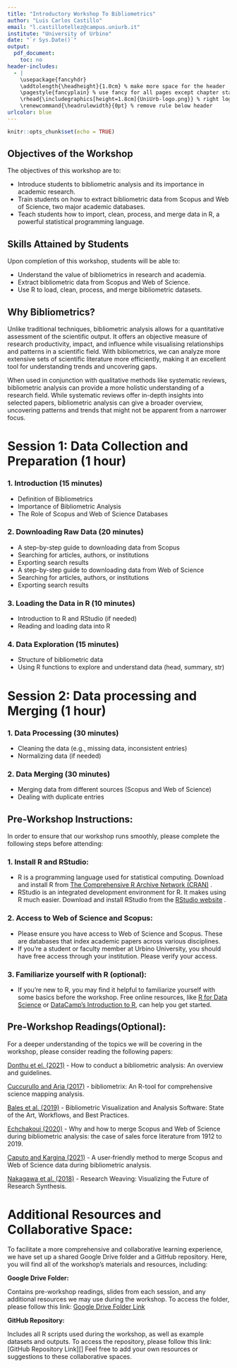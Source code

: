 ```yaml
---
title: "Introductory Workshop To Bibliometrics"
author: "Luis Carlos Castillo"
email: "l.castillotellez@campus.uniurb.it"
institute: "University of Urbino"
date: "`r Sys.Date()`"
output:
  pdf_document:
    toc: no
header-includes:
  - |
    \usepackage{fancyhdr}
    \addtolength{\headheight}{1.0cm} % make more space for the header
    \pagestyle{fancyplain} % use fancy for all pages except chapter start
    \rhead{\includegraphics[height=1.8cm]{UniUrb-logo.png}} % right logo
    \renewcommand{\headrulewidth}{0pt} % remove rule below header
urlcolor: blue
---
```



```r
knitr::opts_chunk$set(echo = TRUE)
```

## Objectives of the Workshop

The objectives of this workshop are to:

  - Introduce students to bibliometric analysis and its importance in academic research.
  - Train students on how to extract bibliometric data from Scopus and Web of Science, two major academic databases.
  - Teach students how to import, clean, process, and merge data in R, a powerful statistical programming language.
  
## Skills Attained by Students

Upon completion of this workshop, students will be able to:

 - Understand the value of bibliometrics in research and academia.
 - Extract bibliometric data from Scopus and Web of Science.
 - Use R to load, clean, process, and merge bibliometric datasets.

## Why Bibliometrics?

Unlike traditional techniques, bibliometric analysis allows for a quantitative assessment of the scientific output. It offers an objective measure of research productivity, impact, and influence while visualising relationships and patterns in a scientific field. With bibliometrics, we can analyze more extensive sets of scientific literature more efficiently, making it an excellent tool for understanding trends and uncovering gaps.

When used in conjunction with qualitative methods like systematic reviews, bibliometric analysis can provide a more holistic understanding of a research field. While systematic reviews offer in-depth insights into selected papers, bibliometric analysis can give a broader overview, uncovering patterns and trends that might not be apparent from a narrower focus.

#    Session 1: Data Collection and Preparation (1 hour)

###   1. Introduction (15 minutes)
  
  - Definition of Bibliometrics
  - Importance of Bibliometric Analysis
  - The Role of Scopus and Web of Science Databases
  
###   2. Downloading Raw Data (20 minutes)

  - A step-by-step guide to downloading data from Scopus
  - Searching for articles, authors, or institutions
  - Exporting search results
  - A step-by-step guide to downloading data from Web of Science
  - Searching for articles, authors, or institutions
  - Exporting search results
  
###   3. Loading the Data in R (10 minutes)

  - Introduction to R and RStudio (if needed)
  - Reading and loading data into R
  
###    4. Data Exploration (15 minutes)

  - Structure of bibliometric data
  - Using R functions to explore and understand data (head, summary, str)
  

#   Session 2: Data processing and Merging (1 hour)


###    1. Data Processing (30 minutes)

  - Cleaning the data (e.g., missing data, inconsistent entries)
  - Normalizing data (if needed)
  
###    2. Data Merging (30 minutes)

  - Merging data from different sources (Scopus and Web of Science)
  - Dealing with duplicate entries


##   Pre-Workshop Instructions:

In order to ensure that our workshop runs smoothly, please complete the following steps before attending:

###   1.	Install R and RStudio:

  - R is a programming language used for statistical computing. Download and install R from [The Comprehensive R Archive Network (CRAN)](https://cran.r-project.org/)  .
  - RStudio is an integrated development environment for R. It makes using R much easier. Download and install RStudio from the [RStudio website](https://rstudio.com/products/rstudio/download/) .
  
###   2.	Access to Web of Science and Scopus:

  - Please ensure you have access to Web of Science and Scopus. These are databases that index academic papers across various disciplines.
  - If you're a student or faculty member at Urbino University, you should have free access through your institution. Please verify your access.
  
###   3.	Familiarize yourself with R (optional):

  - If you're new to R, you may find it helpful to familiarize yourself with some basics before the workshop. Free online resources, like [R for Data Science](https://r4ds.had.co.nz/) or [DataCamp's Introduction to R](https://app.datacamp.com/learn/courses/free-introduction-to-r), can help you get started.
  
## Pre-Workshop Readings(Optional):

For a deeper understanding of the topics we will be covering in the workshop, please consider reading the following papers:

[Donthu et el. (2021)](https://drive.google.com/file/d/1SsTu9hJle0cUTIqTnTRPpR7FOFGknrCc/view?usp=share_link) - How to conduct a bibliometric analysis: An overview and guidelines.

[Cuccurullo and Aria (2017)](https://drive.google.com/file/d/1juGsZmE5YlGkpn-IfyZPm7cOhugUYeii/view?usp=share_link) - bibliometrix: An R-tool for comprehensive science mapping analysis.

[Bales et al. (2019)](https://drive.google.com/file/d/1MFXcxcHcHv-E4vMnUnMKZ7ct0V0XmSpv/view?usp=share_link) - Bibliometric Visualization and Analysis Software: State of the Art, Workflows, and Best Practices.

[Echchakoui (2020)](https://drive.google.com/file/d/1JsOU5QD_sZFNjofYxsQIjOWCyqvM6F_y/view?usp=share_link) - Why and how to merge Scopus and Web of Science during bibliometric 
analysis: the case of sales force literature from 1912 to 2019.

[Caputo and Kargina (2021)](https://drive.google.com/file/d/1UrITi7FYM4dJCRke5u_fzJoHMdrKgkww/view?usp=share_link) - A user‑friendly method to merge Scopus and Web of Science data during bibliometric analysis.

[Nakagawa et al. (2018)](https://drive.google.com/file/d/19KIr-j2MBSbSIN94qaik_Kgu6j_XKRkt/view?usp=share_link) - Research Weaving: Visualizing the Future of
Research Synthesis.


# Additional Resources and Collaborative Space:

To facilitate a more comprehensive and collaborative learning experience, we have set up a shared Google Drive folder and a GitHub repository. Here, you will find all of the workshop's materials and resources, including:

**Google Drive Folder:**

Contains pre-workshop readings, slides from each session, and any additional resources we may use during the workshop.
To access the folder, please follow this link: [Google Drive Folder Link](https://drive.google.com/drive/folders/1Mw6cWYZZxRlZTQAUYZofifyY_xkmcVeK?usp=share_link)

**GitHub Repository:**

Includes all R scripts used during the workshop, as well as example datasets and outputs.
To access the repository, please follow this link: [GitHub Repository Link][]
Feel free to add your own resources or suggestions to these collaborative spaces. 









  